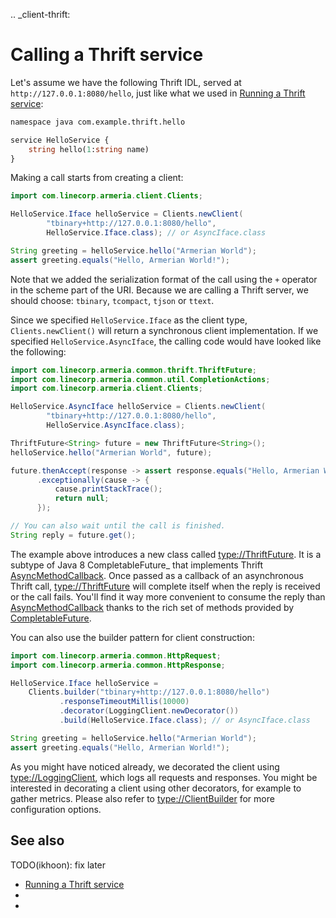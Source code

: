 
.. _client-thrift:

# Calling a Thrift service

Let's assume we have the following Thrift IDL, served at `http://127.0.0.1:8080/hello`, just like what we
used in [Running a Thrift service](/docs/server-thrift):

```protobuf
namespace java com.example.thrift.hello

service HelloService {
    string hello(1:string name)
}
```

Making a call starts from creating a client:

```java
import com.linecorp.armeria.client.Clients;

HelloService.Iface helloService = Clients.newClient(
        "tbinary+http://127.0.0.1:8080/hello",
        HelloService.Iface.class); // or AsyncIface.class

String greeting = helloService.hello("Armerian World");
assert greeting.equals("Hello, Armerian World!");
```

Note that we added the serialization format of the call using the `+` operator in the scheme part of the URI.
Because we are calling a Thrift server, we should choose: `tbinary`, `tcompact`, `tjson` or `ttext`.

Since we specified `HelloService.Iface` as the client type, `Clients.newClient()` will return a synchronous
client implementation.  If we specified `HelloService.AsyncIface`, the calling code would have looked like
the following:

```java
import com.linecorp.armeria.common.thrift.ThriftFuture;
import com.linecorp.armeria.common.util.CompletionActions;
import com.linecorp.armeria.client.Clients;

HelloService.AsyncIface helloService = Clients.newClient(
        "tbinary+http://127.0.0.1:8080/hello",
        HelloService.AsyncIface.class);

ThriftFuture<String> future = new ThriftFuture<String>();
helloService.hello("Armerian World", future);

future.thenAccept(response -> assert response.equals("Hello, Armerian World!"))
      .exceptionally(cause -> {
          cause.printStackTrace();
          return null;
      });

// You can also wait until the call is finished.
String reply = future.get();
```

The example above introduces a new class called <type://ThriftFuture>. It is a subtype of Java 8
CompletableFuture_ that implements Thrift [AsyncMethodCallback]. Once passed as a callback of an asynchronous
Thrift call, <type://ThriftFuture> will complete itself when the reply is received or the call
fails. You'll find it way more convenient to consume the reply than [AsyncMethodCallback] thanks to the rich set
of methods provided by [CompletableFuture].

You can also use the builder pattern for client construction:

```java
import com.linecorp.armeria.common.HttpRequest;
import com.linecorp.armeria.common.HttpResponse;

HelloService.Iface helloService =
    Clients.builder("tbinary+http://127.0.0.1:8080/hello")
           .responseTimeoutMillis(10000)
           .decorator(LoggingClient.newDecorator())
           .build(HelloService.Iface.class); // or AsyncIface.class

String greeting = helloService.hello("Armerian World");
assert greeting.equals("Hello, Armerian World!");
```

As you might have noticed already, we decorated the client using <type://LoggingClient>, which logs all
requests and responses. You might be interested in decorating a client using other decorators, for example
to gather metrics. Please also refer to <type://ClientBuilder> for more configuration options.

## See also

TODO(ikhoon): fix later
- [Running a Thrift service](/docs/server-thrift)
- [](/docs/client-decorator)
- [](/docs/client-custom-http-headers)

[AsyncMethodCallback]: https://github.com/apache/thrift/blob/bd964c7f3460c308161cb6eb90583874a7d8d848/lib/java/src/org/apache/thrift/async/AsyncMethodCallback.java#L22
[CompletableFuture]: https://docs.oracle.com/javase/10/docs/api/java/util/concurrent/CompletableFuture.html

